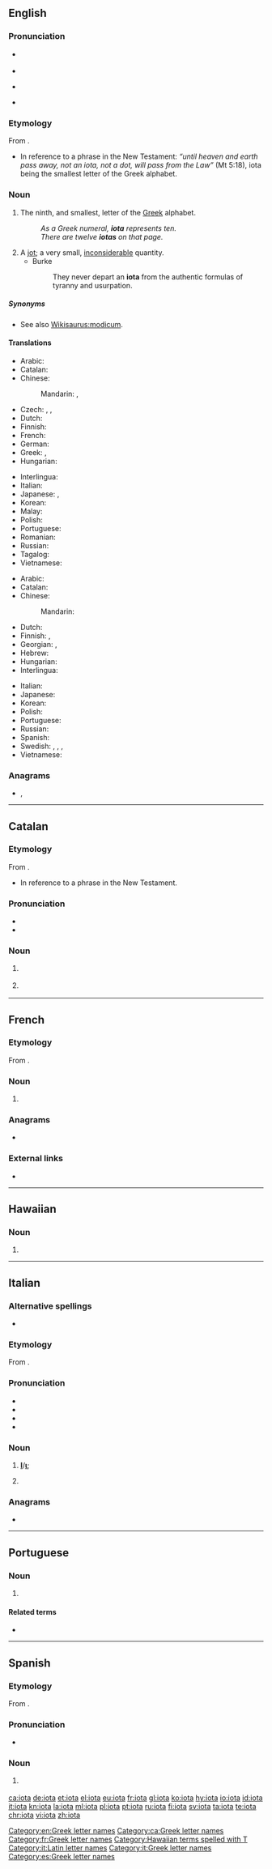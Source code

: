 {{also|Iota|IOTA|ióta}}
==English==
{{was wotd|2008|June|8}}
{{letter_disp2|theta|[[Image:Greek_uc_iota.png|20px]][[Image:Greek_lc_iota.png|18px]]|kappa|ἰῶτα|Ι|ι}}

===Pronunciation===
* {{a|UK}} {{IPA|/aɪˈəʊtə/|lang=en}}
* {{rhymes|əʊtə|lang=en}}
* {{a|US}} {{IPA|/aɪˈoʊtə/|lang=en}}
* {{audio|en-us-iota.ogg|Audio (US)|lang=en}}

===Etymology===
From {{etyl|grc|en}} {{m|grc|ἰῶτα}}.
* {{sense|jot}} In reference to a phrase in the New Testament: ''“until heaven and earth pass away, not an iota, not a dot, will pass from the Law”'' (Mt 5:18), iota being the smallest letter of the Greek alphabet.

===Noun===
{{en-noun}}

# The ninth, and smallest, letter of the [[Greek]] alphabet.
#: ''As a Greek numeral, '''iota''' represents ten.''
#: ''There are twelve '''iotas''' on that page.''
# A [[jot]]; a very small, [[inconsiderable]] quantity.
#* Burke
#*: They never depart an '''iota''' from the authentic formulas of tyranny and usurpation.

=====Synonyms=====
* {{sense|jot}} See also [[Wikisaurus:modicum]].

====Translations====
{{trans-top|Greek letter}}
* Arabic: {{t|ar|إِيُوتَا|f}}
* Catalan: {{t+|ca|iota|f}}
* Chinese:
*: Mandarin: {{t+|cmn|約塔|sc=Hani}}, {{t+|cmn|约塔|tr=yāotǎ|sc=Hani}}
* Czech: {{t|cs|jota|f}}, {{t|cs|iota|f}}, {{t|cs|ióta|f}}
* Dutch: {{t|nl|jota|c}}
* Finnish: {{t+|fi|ioota}}
* French: {{t+|fr|iota|m}}
* German: {{t+|de|Jota|n}}
* Greek: {{t+|el|γιώτα|n}}, {{t+|el|ιώτα|n}}
* Hungarian: {{t|hu|ióta}}
{{trans-mid}}
* Interlingua: {{t|ia|iota}}
* Italian: {{t+|it|iota}}
* Japanese: {{t|ja|イオタ|tr=iota}}, {{t|ja|イオータ|tr=iōta|sc=Jpan}}
* Korean: {{t+|ko|요타|sc=Kore}}
* Malay: {{t|ms|iota}}
* Polish: {{t+|pl|jota|f}}
* Portuguese: {{t+|pt|iota|m}}
* Romanian: {{t|ro|iota}}
* Russian: {{t+|ru|йо́та|f}}
* Tagalog: {{t|tl|iyota}}
* Vietnamese: {{t-needed|vi}}
{{trans-bottom}}

{{trans-top|small amount}}
* Arabic: {{t-needed|ar}}
* Catalan: {{t+|ca|iota|f}}
* Chinese:
*: Mandarin: {{t-needed|cmn}}
* Dutch: {{t|nl|jota|c}}
* Finnish: {{t|fi|hitunen}}, {{t|fi|hiven}}
* Georgian: {{t|ka|იოტა}}, {{t|ka|ერთი ბეწო}}
* Hebrew: {{t+|he|קוֹצוֹ שֶׁל יוֹד|m|tr=qotzó shel yod}}
* Hungarian: {{t|hu|jotta}}
* Interlingua: {{t|ia|iota}}
{{trans-mid}}
* Italian: {{t+|it|briciolo|m}}
* Japanese: {{t-needed|ja}}
* Korean: {{t-needed|ko}}
* Polish: {{t+|pl|jota|f}}
* Portuguese: {{t+|pt|pingo|m}}
* Russian: {{t+|ru|йо́та|f}}
* Spanish: {{t+|es|poco}}
* Swedish: {{t+|sv|jota|n}}, {{t+|sv|dugg|n}}, {{t+|sv|dyft|n}}, {{t+|sv|smula|c}}
* Vietnamese: {{t-needed|vi}}
{{trans-bottom}}

===Anagrams===
* {{l|en|Oita}}, {{l|en|Ōita}}

[[Category:en:Greek letter names]]

----

==Catalan==
{{wikipedia|lang=ca}}

===Etymology===
From {{etyl|grc|ca}} {{m|grc|ἰῶτα}}.
* {{sense|jot}} In reference to a phrase in the New Testament.

===Pronunciation===
*{{ca-IPA|ò}}
* {{hyphenation|io|ta|lang=ca}}

===Noun===
{{ca-noun|f}}

# {{l|en|iota}} {{gloss|Greek letter}}
# {{l|en|iota}} {{gloss|small amount}}

[[Category:ca:Greek letter names]]

----

==French==
{{wikipedia|lang=fr|Iota (lettre de l'alphabet grec)|Iota}}

===Etymology===
From {{etyl|grc|fr}} {{m|grc|ἰῶτα}}.

===Noun===
{{fr-noun|m|iota}}

# {{l|en|iota}} {{gloss|Greek letter}}

===Anagrams===
* {{l|fr|ôtai}}

===External links===
* {{R:TLFi}}

[[Category:fr:Greek letter names]]

----

==Hawaiian==

===Noun===
{{haw-noun}}

# {{Latn-def|haw|name|J|j}}

[[Category:Hawaiian terms spelled with T]]

----

==Italian==
===Alternative spellings===
* {{l|it|jota}} {{qualifier|obsolete}}

===Etymology===
From {{etyl|grc|it}} {{m|grc|ἰῶτα}}.

===Pronunciation===
* {{IPA|/ˈjɔ.ta/|[ˈjɔːt̪ä]|lang=it}}
* {{rhymes|ɔta|lang=it}}
* {{it-stress|iòta}}
* {{hyphenation|io|ta|lang=it}}

===Noun===
{{head|it|noun|g=m|g2=f|invariable}}
{{wikipedia|lang=it|Iota (lettera)|Iota}}
# {{n-g|The name of the [[Appendix:Greek script|Greek-script]] letter}} '''[[Ι]]'''/'''[[ι]]'''; {{l|en|iota}}
# {{lb|it|obsolete}} {{synonym of|i lunga|lang=it}}

===Anagrams===
* {{l|it|iato}}

[[Category:it:Latin letter names]]
[[Category:it:Greek letter names]]

----

==Portuguese==

===Noun===
{{pt-noun|m}}

# {{l|en|iota}} {{gloss|the ninth Greek letter: ι, Ι}}

====Related terms====
* {{l|pt|jota}}

----

==Spanish==
{{wikipedia|lang=es|Ι|Iota}}

===Etymology===
From {{etyl|grc|es}} {{m|grc|ἰῶτα}}.

===Pronunciation===
* {{IPA|/ˈio.ta/|/ˈʝo.ta/|lang=es}}

===Noun===
{{es-noun|f}}

# {{l|en|iota}} {{gloss|Greek letter}}

[[Category:es:Greek letter names]]

[[ca:iota]]
[[de:iota]]
[[et:iota]]
[[el:iota]]
[[eu:iota]]
[[fr:iota]]
[[gl:iota]]
[[ko:iota]]
[[hy:iota]]
[[io:iota]]
[[id:iota]]
[[it:iota]]
[[kn:iota]]
[[la:iota]]
[[ml:iota]]
[[pl:iota]]
[[pt:iota]]
[[ru:iota]]
[[fi:iota]]
[[sv:iota]]
[[ta:iota]]
[[te:iota]]
[[chr:iota]]
[[vi:iota]]
[[zh:iota]]